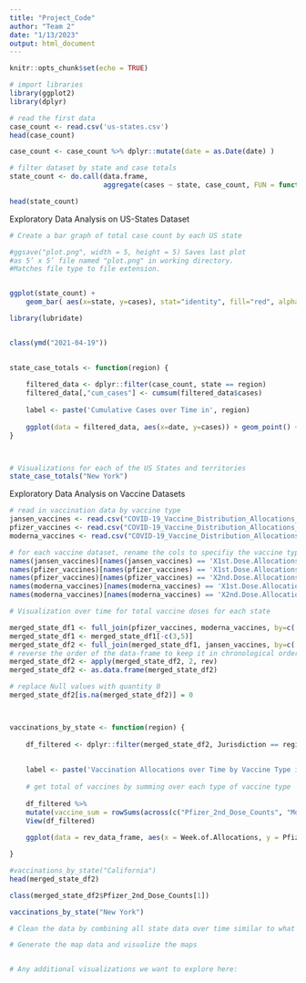 ```yaml
---
title: "Project_Code"
author: "Team 2"
date: "1/13/2023"
output: html_document
---
```


```r
knitr::opts_chunk$set(echo = TRUE)
```


```r
# import libraries 
library(ggplot2)
library(dplyr)

# read the first data
case_count <- read.csv('us-states.csv')
head(case_count)

```

```r
case_count <- case_count %>% dplyr::mutate(date = as.Date(date) )

# filter dataset by state and case totals 
state_count <- do.call(data.frame, 
                       aggregate(cases ~ state, case_count, FUN = function(x) c(sum(x))))

head(state_count)

```
Exploratory Data Analysis on US-States Dataset


```r

# Create a bar graph of total case count by each US state

#ggsave("plot.png", width = 5, height = 5) Saves last plot
#as 5’ x 5’ file named "plot.png" in working directory.
#Matches file type to file extension.


ggplot(state_count) +
    geom_bar( aes(x=state, y=cases), stat="identity", fill="red", alpha=0.7) + ggtitle('Total Cases per US State/Territory') + theme(axis.text.x = element_text(angle = 90, vjust = 0.5, hjust=1))

```

```r
library(lubridate)


class(ymd("2021-04-19"))
  
```

```r

state_case_totals <- function(region) {
  
    filtered_data <- dplyr::filter(case_count, state == region)
    filtered_data[,"cum_cases"] <- cumsum(filtered_data$cases)
  
    label <- paste('Cumulative Cases over Time in', region)
    
    ggplot(data = filtered_data, aes(x=date, y=cases)) + geom_point() + ggtitle(label) + xlab("Date") + ylab("Cumulative Cases") + scale_x_date(breaks = scales::pretty_breaks(n=20)) + theme(axis.text.x = element_text(angle = 90, vjust = 0.5)) + geom_text(aes(x=ymd("2021-04-1"), label="Covid Vaccines Avaliable", y=max(filtered_data$cases) - median(filtered_data$cases)), colour="red", angle=90) + geom_vline(xintercept= ymd("2021-04-19") ,lwd=0.5,colour="red",label_value("Covid Vaccines Avaliable"))
}



# Visualizations for each of the US States and territories 
state_case_totals("New York")
```

Exploratory Data Analysis on Vaccine Datasets


```r
# read in vaccination data by vaccine type 
jansen_vaccines <- read.csv("COVID-19_Vaccine_Distribution_Allocations_by_Jurisdiction_-_Janssen.csv")
pfizer_vaccines <- read.csv("COVID-19_Vaccine_Distribution_Allocations_by_Jurisdiction_-_Pfizer.csv")
moderna_vaccines <- read.csv("COVID-19_Vaccine_Distribution_Allocations_by_Jurisdiction_-_Moderna.csv")

# for each vaccine dataset, rename the cols to specifiy the vaccine type
names(jansen_vaccines)[names(jansen_vaccines) == 'X1st.Dose.Allocations'] <- 'Jansen_1st_Dose_Counts'
names(pfizer_vaccines)[names(pfizer_vaccines) == 'X1st.Dose.Allocations'] <- 'Pfizer_1st_Dose_Counts'
names(pfizer_vaccines)[names(pfizer_vaccines) == 'X2nd.Dose.Allocations'] <- 'Pfizer_2nd_Dose_Counts'
names(moderna_vaccines)[names(moderna_vaccines) == 'X1st.Dose.Allocations'] <- 'Moderna_1st_Dose_Counts'
names(moderna_vaccines)[names(moderna_vaccines) == 'X2nd.Dose.Allocations'] <- 'Moderna_2nd_Dose_Counts'

```

```r
# Visualization over time for total vaccine doses for each state

merged_state_df1 <- full_join(pfizer_vaccines, moderna_vaccines, by=c('Week.of.Allocations','Jurisdiction'))
merged_state_df1 <- merged_state_df1[-c(3,5)]
merged_state_df2 <- full_join(merged_state_df1, jansen_vaccines, by=c('Week.of.Allocations','Jurisdiction'))
# reverse the order of the data-frame to keep it in chronological order
merged_state_df2 <- apply(merged_state_df2, 2, rev)
merged_state_df2 <- as.data.frame(merged_state_df2)

# replace Null values with quantity 0
merged_state_df2[is.na(merged_state_df2)] = 0



vaccinations_by_state <- function(region) {
  
    df_filtered <- dplyr::filter(merged_state_df2, Jurisdiction == region)
    
    
    label <- paste('Vaccination Allocations over Time by Vaccine Type in', region)
    
    # get total of vaccines by summing over each type of vaccine type
    
    df_filtered %>%
    mutate(vaccine_sum = rowSums(across(c("Pfizer_2nd_Dose_Counts", "Moderna_2nd_Dose_Counts","Jansen_1st_Dose_Counts"))))
    View(df_filtered)
    
    ggplot(data = rev_data_frame, aes(x = Week.of.Allocations, y = Pfizer_2nd_Dose_Counts))  + geom_point() + geom_line(group = 1, color = 'red') + ggtitle(label) + xlab("Week of Allocations") + ylab("Number of Doses") + theme(axis.text.x = element_text(angle = 90, vjust = 0.5, hjust=1))

}

```

```r
#vaccinations_by_state("California")
head(merged_state_df2)

```


```r
class(merged_state_df2$Pfizer_2nd_Dose_Counts[1])

```

```r
vaccinations_by_state("New York")

```


```r

# Clean the data by combining all state data over time similar to what we did above with the covid cases data


```


```r
# Generate the map data and visualize the maps



```

```r
# Any additional visualizations we want to explore here:


```



